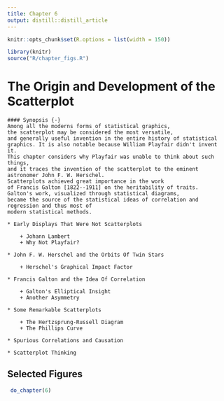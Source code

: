 ```yaml
---
title: Chapter 6
output: distill::distill_article
---
```


<script src="https://ajax.googleapis.com/ajax/libs/jquery/3.1.1/jquery.min.js"></script>

<style>
.zoomDiv {
  opacity: 0;
  position: fixed;
  top: 50%;
  left: 50%;
  z-index: 50;
  transform: translate(-50%, -50%);
  box-shadow: 10px 10px 50px #888888;
  max-height:100%;
}

.zoomImg {
  width: 100%;
}
</style>


<script type="text/javascript">
  $(document).ready(function() {
    $('body').prepend("<div class=\"zoomDiv\"><img src=\"\" class=\"zoomImg\"></div>");
    // onClick function for all plots (img's)
    $('img:not(.zoomImg)').click(function() {
      $('.zoomImg').attr('src', $(this).attr('src'));
      $('.zoomDiv').css({opacity: '1', width: '55%'});
    });
    // onClick function for zoomImg
    $('img.zoomImg').click(function() {
      $('.zoomDiv').css({opacity: '0', width: '0%'});
    });
  });
</script>

```r
knitr::opts_chunk$set(R.options = list(width = 150))

library(knitr)
source("R/chapter_figs.R")
```
# The Origin and Development of the Scatterplot {#ch06-scat}

```block
#### Synopsis {-}
Among all the moderns forms of statistical graphics,
the scatterplot may be considered the most versatile,
and generally useful invention in the entire history of statistical
graphics. It is also notable because William Playfair didn't invent it.
This chapter considers why Playfair was unable to think about such things,
and it traces the invention of the scatterplot to the eminent astronomer John F. W. Herschel.
Scatterplots achieved great importance in the work
of Francis Galton [1822--1911] on the heritability of traits.
Galton's work, visualized through statistical diagrams,
became the source of the statistical ideas of correlation and regression and thus most of
modern statistical methods.
```

```block

* Early Displays That Were Not Scatterplots

	+ Johann Lambert
	+ Why Not Playfair?

* John F. W. Herschel and the Orbits Of Twin Stars

	+ Herschel's Graphical Impact Factor

* Francis Galton and the Idea Of Correlation

	+ Galton's Elliptical Insight
	+ Another Asymmetry

* Some Remarkable Scatterplots

	+ The Hertzsprung-Russell Diagram
	+ The Phillips Curve

* Spurious Correlations and Causation

* Scatterplot Thinking 
```




## Selected Figures

```r
 do_chapter(6)
```
